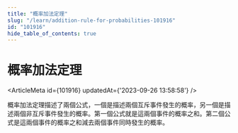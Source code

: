 ```yaml
---
title: "概率加法定理"
slug: "/learn/addition-rule-for-probabilities-101916"
id: "101916"
hide_table_of_contents: true
---
```



# 概率加法定理

<ArticleMeta id={101916} updatedAt={'2023-09-26 13:58:58'} />
<div className='border-solid border-b border-t-0 my-4 border-[var(--ifm-color-gray-300)]' />

概率加法定理描述了兩個公式，一個是描述兩個互斥事件發生的概率，另一個是描述兩個非互斥事件發生的概率。第一個公式就是這兩個事件的概率之和。第二個公式是這兩個事件的概率之和減去兩個事件同時發生的概率。
